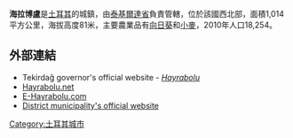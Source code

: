 '''海拉博盧'''是[[土耳其|土耳其]]的城鎮，由[[泰基爾達省|泰基爾達省]]負責管轄，位於該國西北部，面積1,014平方公里，海拔高度81米，主要農業品有[[向日葵|向日葵]]和[[小麥|小麥]]，2010年人口18,254。

==外部連結==
* Tekirdağ governor's official website - [https://web.archive.org/web/20070813015524/http://www.tekirdag.gov.tr/default.asp?sayfa=hayrabolu ''Hayrabolu'']
* [https://web.archive.org/web/20070109065328/http://www.hayrabolu.net/ Hayrabolu.net]
* [https://web.archive.org/web/20090419001310/http://www.e-hayrabolu.com/ E-Hayrabolu.com]
* [http://www.hayrabolu.bel.tr/ District municipality's official website] {{Wayback|url=http://www.hayrabolu.bel.tr/ |date=20120527181358 }}

{{coord|41|13|N|27|07|E|display=title|region:TR_type:city_source:GNS-enwiki}}

{{Turkey-geo-stub}}
[[Category:土耳其城市|Category:土耳其城市]]